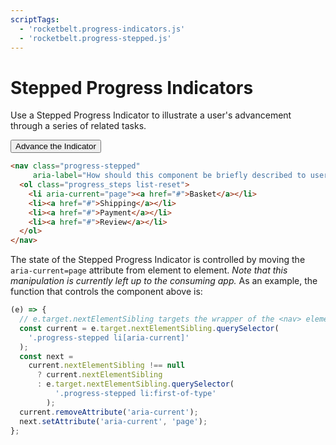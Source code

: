 ```yaml
---
scriptTags:
  - 'rocketbelt.progress-indicators.js'
  - 'rocketbelt.progress-stepped.js'
---
```


# Stepped Progress Indicators


Use a Stepped Progress Indicator to illustrate a user's advancement through a
series of related tasks.

<button
  className="button button-minimal"
  onClick={advanceIndicator}>Advance the Indicator</button>

```html
<nav class="progress-stepped"
     aria-label="How should this component be briefly described to users of assistive technology?">
  <ol class="progress_steps list-reset">
    <li aria-current="page"><a href="#">Basket</a></li>
    <li><a href="#">Shipping</a></li>
    <li><a href="#">Payment</a></li>
    <li><a href="#">Review</a></li>
  </ol>
</nav>
```
The state of the Stepped Progress Indicator is controlled by moving the
`aria-current=page` attribute from element to element. *Note that this
manipulation is currently left up to the consuming app.* As an example, the
function that controls the component above is:

```js code-only
(e) => {
  // e.target.nextElementSibling targets the wrapper of the <nav> element.
  const current = e.target.nextElementSibling.querySelector(
    '.progress-stepped li[aria-current]'
  );
  const next =
    current.nextElementSibling !== null
      ? current.nextElementSibling
      : e.target.nextElementSibling.querySelector(
          '.progress-stepped li:first-of-type'
        );
  current.removeAttribute('aria-current');
  next.setAttribute('aria-current', 'page');
};
```
